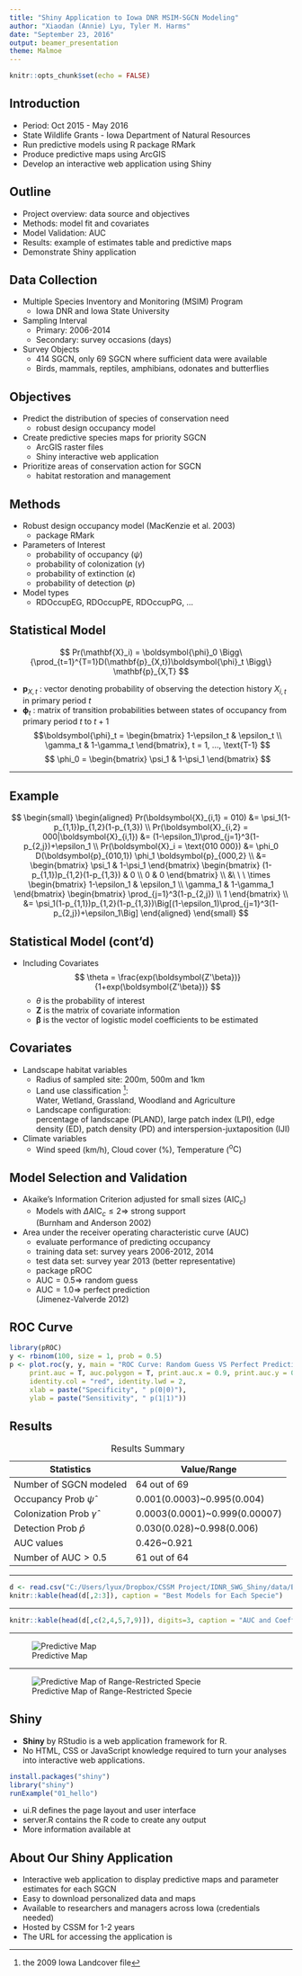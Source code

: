 ```yaml
---
title: "Shiny Application to Iowa DNR MSIM-SGCN Modeling"
author: "Xiaodan (Annie) Lyu, Tyler M. Harms"
date: "September 23, 2016"
output: beamer_presentation
theme: Malmoe
---
```


```r
knitr::opts_chunk$set(echo = FALSE)
```

## Introduction

- Period: Oct 2015 - May 2016
- State Wildlife Grants - Iowa Department of Natural Resources
- Run predictive models using R package RMark
- Produce predictive maps using ArcGIS
- Develop an interactive web application using Shiny 

## Outline

- Project overview: data source and objectives
- Methods: model fit and covariates
- Model Validation: AUC
- Results: example of estimates table and predictive maps
- Demonstrate Shiny application

## Data Collection

- Multiple Species Inventory and Monitoring (MSIM) Program  
    + Iowa DNR and Iowa State University
- Sampling Interval  
    + Primary: 2006-2014
    + Secondary: survey occasions (days)
- Survey Objects  
    + 414 SGCN, only 69 SGCN where sufficient data were available
    + Birds, mammals, reptiles, amphibians, odonates and butterflies

## Objectives

- Predict the distribution of species of conservation need  
    + robust design occupancy model
- Create predictive species maps for priority SGCN  
    + ArcGIS raster files
    + Shiny interactive web application
- Prioritize areas of conservation action for SGCN  
    + habitat restoration and management

## Methods

- Robust design occupancy model (MacKenzie et al. 2003)  
    + package RMark
- Parameters of Interest  
    + probability of occupancy ($\psi$)
    + probability of colonization ($\gamma$)
    + probability of extinction ($\epsilon$)
    + probability of detection ($p$)
- Model types
    + RDOccupEG, RDOccupPE, RDOccupPG, ...

## Statistical Model

$$ Pr(\mathbf{X}_i) = \boldsymbol{\phi}_0 \Bigg\{\prod_{t=1}^{T=1}D(\mathbf{p}_{X,t})\boldsymbol{\phi}_t \Bigg\} \mathbf{p}_{X,T} $$

- $\mathbf{p}_{X,t}$ : vector denoting probability of observing the detection history $X_{i,t}$ in primary period $t$
- $\boldsymbol{\phi}_t$ : matrix of transition probabilities between states of occupancy from primary period $t$ to $t+1$
$$\boldsymbol{\phi}_t = \begin{bmatrix} 1-\epsilon_t & \epsilon_t \\ \gamma_t & 1-\gamma_t \end{bmatrix}, t = 1, ..., \text{T-1} $$
$$ \phi_0 = \begin{bmatrix} \psi_1 & 1-\psi_1 \end{bmatrix} $$

----    

## Example

$$
\begin{small}
\begin{aligned}
Pr(\boldsymbol{X}_{i,1} = 010) &= \psi_1(1-p_{1,1})p_{1,2}(1-p_{1,3}) \\
Pr(\boldsymbol{X}_{i,2} = 000|\boldsymbol{X}_{i,1}) &= (1-\epsilon_1)\prod_{j=1}^3(1-p_{2,j})+\epsilon_1 \\
Pr(\boldsymbol{X}_i = \text{010 000}) &= \phi_0 D(\boldsymbol{p}_{010,1}) \phi_1 \boldsymbol{p}_{000,2} \\
&= \begin{bmatrix} \psi_1 & 1-\psi_1 \end{bmatrix} 
\begin{bmatrix} (1-p_{1,1})p_{1,2}(1-p_{1,3}) & 0 \\ 0 & 0 \end{bmatrix} \\
&\ \ \ \times \begin{bmatrix} 1-\epsilon_1 & \epsilon_1 \\ \gamma_1 & 1-\gamma_1 \end{bmatrix} 
\begin{bmatrix} \prod_{j=1}^3(1-p_{2,j}) \\ 1 \end{bmatrix} \\
&= \psi_1(1-p_{1,1})p_{1,2}(1-p_{1,3})\Big[(1-\epsilon_1)\prod_{j=1}^3(1-p_{2,j})+\epsilon_1\Big]
\end{aligned}
\end{small}
$$

## Statistical Model (cont'd)

- Including Covariates
$$ \theta = \frac{exp(\boldsymbol{Z'\beta})}{1+exp(\boldsymbol{Z'\beta})} $$
    + $\theta$ is the probability of interest
    + $\mathbf{Z}$ is the matrix of covariate information
    + $\boldsymbol{\beta}$ is the vector of logistic model coefficients to be estimated

## Covariates    

- Landscape habitat variables
    + Radius of sampled site: 200m, 500m and 1km
    + Land use classification [^1]:   
      Water, Wetland, Grassland, Woodland and Agriculture
    + Landscape configuration:  
      percentage of landscape (PLAND), large patch index (LPI),
      edge density (ED), patch density (PD) and interspersion-juxtaposition (IJI)
- Climate variables
    + Wind speed (km/h), Cloud cover (%), Temperature ($^\text{o}\text{C}$)

[^1]: the 2009 Iowa Landcover file

## Model Selection and Validation

- Akaike's Information Criterion adjusted for small sizes ($\text{AIC}_c$)  
    + Models with $\Delta \text{AIC}_c \leq 2 \Rightarrow$  strong support  
      (Burnham and Anderson 2002)
- Area under the receiver operating characteristic curve (AUC)  
    + evaluate performance of predicting occupancy
    + training data set: survey years 2006-2012, 2014
    + test data set: survey year 2013 (better representative)
    + package pROC
    + $\text{AUC} = 0.5 \Rightarrow$ random guess
    + $\text{AUC} = 1.0 \Rightarrow$ perfect prediction  
      (Jimenez-Valverde 2012)

## ROC Curve

```r
library(pROC)
y <- rbinom(100, size = 1, prob = 0.5)
p <- plot.roc(y, y, main = "ROC Curve: Random Guess VS Perfect Prediction",
     print.auc = T, auc.polygon = T, print.auc.x = 0.9, print.auc.y = 0.9,
     identity.col = "red", identity.lwd = 2,
     xlab = paste("Specificity", " p(0|0)"),
     ylab = paste("Sensitivity", " p(1|1)"))
```       

## Results

:   Results Summary  

| Statistics | Value/Range | 
| ------------ | -------- |
| Number of SGCN modeled | 64 out of 69 |
| Occupancy Prob $\hat\psi$ | 0.001(0.0003)~0.995(0.004) |
| Colonization Prob $\hat\gamma$ | 0.0003(0.0001)~0.999(0.00007) |
| Detection Prob $\hat p$ | 0.030(0.028)~0.998(0.006) |
| AUC values | 0.426~0.921 |
| Number of $\text{AUC} > 0.5$ | 61 out of 64 |

----

```r
d <- read.csv("C:/Users/lyux/Dropbox/CSSM Project/IDNR_SWG_Shiny/data/Bird_All_Woodland_Estimate.csv")
knitr::kable(head(d[,2:3]), caption = "Best Models for Each Specie")
```      

----

```r
knitr::kable(head(d[,c(2,4,5,7,9)]), digits=3, caption = "AUC and Coefficients Estimates under Best Model")
```

----

![Predictive Map](images/YBCUGam.png)

----

![Predictive Map of Range-Restricted Specie](images/RSHAPsi.png)

## Shiny

- **Shiny** by RStudio is a web application framework for R.  
- No HTML, CSS or JavaScript knowledge required to turn your analyses into interactive web applications.

```r
install.packages("shiny")
library("shiny")
runExample("01_hello")
```

- ui.R defines the page layout and user interface
- server.R contains the R code to create any output
- More information available at [\colorbox{yellow}{Shiny Webpage}](http://shiny.rstudio.com/)

## About Our Shiny Application

- Interactive web application to display predictive maps and parameter estimates for each SGCN
- Easy to download personalized data and maps
- Available to researchers and managers across Iowa (credentials needed)
- Hosted by CSSM for 1-2 years
- The URL for accessing the application is [\colorbox{yellow}{https://dnrswg.cssm.iastate.edu/}](https://dnrswg.cssm.iastate.edu/)

